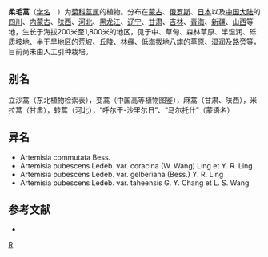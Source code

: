 {{Speciesbox
| taxon = Artemisia pubescens
| binomial_authority = Ledeb.
| subdivision_ranks =[[变种|变种]]
| subdivision =
* 柔毛蒿 ''A. p.'' var. ''pubescens''
* [[大头柔毛蒿|大头柔毛蒿]] ''A. p.'' var. ''gebleriana''
* [[黑柔毛蒿|黑柔毛蒿]] ''A. p.'' var. ''coracina''
}}

'''柔毛蒿'''（[[学名|学名]]：{{lang|la|''Artemisia pubescens''}}）为[[菊科|菊科]][[蒿属|蒿属]]的植物。分布在[[蒙古|蒙古]]、[[俄罗斯|俄罗斯]]、[[日本|日本]]以及[[中国大陆|中国大陆]]的[[四川|四川]]、[[内蒙古|内蒙古]]、[[陕西|陕西]]、[[河北|河北]]、[[黑龙江|黑龙江]]、[[辽宁|辽宁]]、[[甘肃|甘肃]]、[[吉林|吉林]]、[[青海|青海]]、[[新疆|新疆]]、[[山西|山西]]等地，生长于海拔200米至1,800米的地区，见于中、草甸、森林草原、半湿润、砾质坡地、半干旱地区的荒坡、丘陵、林缘、低海拔地八旗的草原、湿润及路旁等，目前尚未由人工引种栽培。

== 别名 ==
立沙蒿（东北植物检索表），变蒿（中国高等植物图鉴），麻蒿（甘肃、陕西），米拉蒿（甘肃），转蒿（河北），“呼尔干-沙里尔日”、“马尔托什”（蒙语名）

== 异名 ==
* Artemisia commutata Bess.
* Artemisia pubescens Ledeb. var. coracina (W. Wang) Ling et Y. R. Ling
* Artemisia pubescens Ledeb. var. gelberiana (Bess.) Y. R. Ling
* Artemisia pubescens Ledeb. var. taheensis G. Y. Chang et L. S. Wang

== 参考文献 ==
<div class="references-small">
* {{cite web| url =http://www.bioinfo.cn/db05/KmzwSpecies.php?action=view&id=4150| title =柔毛蒿（原变种）| work =《中国高等植物数据库全库》| publisher =中国科学院微生物研究所| author =昆明植物研究所| accessdate =2009-02-24| deadurl =yes| archiveurl =https://web.archive.org/web/20160305005708/http://www.bioinfo.cn/db05/KmzwSpecies.php?action=view&id=4150| archivedate =2016-03-05}}
</div>
{{Taxonbar|from=Q11108672}}

[[Category:蒿属|R]]